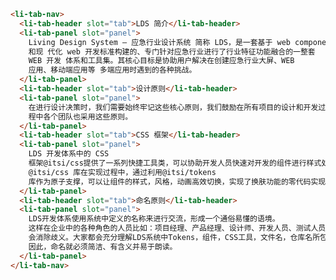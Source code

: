 ```html
<li-tab-nav>
  <li-tab-header slot="tab">LDS 简介</li-tab-header>
  <li-tab-panel slot="panel">
    Living Design System — 应急行业设计系统 简称 LDS，是一套基于 web component
    和现 代化 web 开发标准构建的、专门针对应急行业进行了行业特征功能融合的一整套
    WEB 开发 体系和工具集。其核心目标是协助用户解决在创建应急行业大屏、WEB
    应用、移动端应用等 多端应用时遇到的各种挑战。
  </li-tab-panel>
  <li-tab-header slot="tab">设计原则</li-tab-header>
  <li-tab-panel slot="panel">
    在进行设计决策时，我们需要始终牢记这些核心原则，我们鼓励在所有项目的设计和开发过
    程中各个团队也采用这些原则。
  </li-tab-panel>
  <li-tab-header slot="tab">CSS 框架</li-tab-header>
  <li-tab-panel slot="panel">
    LDS 开发体系中的 CSS
    框架@itsi/css提供了一系列快捷工具类，可以协助开发人员快速对开发的组件进行样式处理。
    @itsi/css 库在实现过程中，通过利用@itsi/tokens
    库作为原子支撑，可以让组件的样式，风格，动画高效切换，实现了换肤功能的零代码实现
  </li-tab-panel>
  <li-tab-header slot="tab">命名原则</li-tab-header>
  <li-tab-panel slot="panel">
    LDS开发体系使用系统中定义的名称来进行交流，形成一个通俗易懂的语境。
    这样在企业中的各种角色的人员比如：项目经理、产品经理、设计师、开发人员、测试人员、部署人员、售后支持等进行沟通交流的时候，
    会消除歧义。大家都会充分理解LDS系统中Tokens，组件，CSS工具，文件名，仓库名所包含的各种含义。
    因此，命名就必须简洁、有含义并易于朗读。
  </li-tab-panel>
</li-tab-nav>
```
